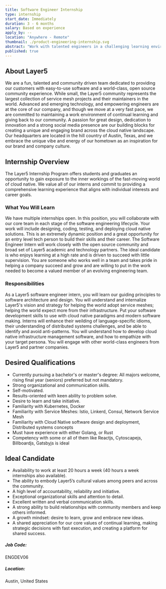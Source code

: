 ```yaml
---
title: Software Engineer Internship
type: internship
start_date: Immediately
duration: 3 - 6 months
salary: Based on experience
apply_by: --
location: "Anywhere - Remote"
thumbnail: ./product-engineering-internship.svg
abstract: "Work with talented engineers in a challenging learning environment as a Layer5 Software Engineer Intern."
published: true
---
```







<CareerWrapper>
    <div className="body-sections">
        <h2 className="body-headers">About Layer5</h2>
        <p>
            We are a fun, talented and community driven team dedicated to providing our customers with easy-to-use software and a world-class,
            open source community experience. While small, the Layer5 community represents the largest collection of service mesh
            projects and their maintainers in the world. Advanced and emerging technology, and empowering engineers are at the core
            of our company, and though we move at a very fast pace, we are committed to maintaining a work environment of continual
            learning and giving back to our community. A passion for great design, dedication to innovation and a strong social media
            presence are our building blocks for creating a unique and engaging brand across the cloud native landscape. Our headquarters
            are located in the hill country of Austin, Texas, and we embrace the unique vibe and energy of our hometown as an inspiration
            for our brand and company culture.
        </p>
    </div>
    <div className="body-sections">
        <h2 className="body-headers">Internship Overview</h2>
        <p>
            The Layer5 Internship Program offers students and graduates an opportunity to gain exposure to the inner workings of the
            fast-moving world of cloud native. We value all of our interns and commit to providing a comprehensive learning experience that
            aligns with individual interests and career goals.
        </p>
        <h3>What You Will Learn</h3>
        <p>
            We have multiple internships open. In this position, you will collaborate with our core team in each stage of the software engineering
            lifecycle. Your work will include designing, coding, testing, and deploying cloud native solutions.
            This is an extremely dynamic position and a great opportunity for an entry level tech person to build their skills and their career.
            The Software Engineer Intern will work closely with the open source community and broad set of Layer5 academic and technology partners.
            The ideal candidate is who enjoys learning at a high rate and is driven to succeed with little supervision. You are someone who works well
            in a team and takes pride in helping a company succeed and grow and are willing to put in the work needed to become a valued member of an
            evolving engineering team.
        </p>
        <h3>Responsibilities</h3>
        <p>
            As a Layer5 software engineer intern, you will learn our guiding principles to software architecture and design. You will understand and
            internalize Layer5's vision and strategy for helping the world adopt service meshes; helping the world expect more from their infrastructure.
            Put your software development skills to use with cloud native paradigms and modern software making.
            Interns will enhance their weilding of language-specific idioms, their understanding of distributed systems challenges, and be able to identify
            and avoid anti-patterns. You will understand how to develop cloud native infrastructure management software, and how to empathize with your
            target persona. You will engage with other world-class engineers from Layer5 and partner companies.
        </p>
    </div>
    <div className="qualification-section body-sections">
        <Col xs={12} lg={6} className="qualification-col">
            <h2 className="body-headers">Desired Qualifications</h2>
            <ul>
                <li>Currently pursuing a bachelor's or master's degree: All majors welcome, rising final year (seniors) preferred but not mandatory.</li>
                <li>Strong organizational and communication skills.</li>
                <li>Self-motivated.</li>
                <li>Results-oriented with keen ability to problem solve.</li>
                <li>Desire to learn and take initiative.</li>
                <li>Familiarity with Kubernetes, Docker</li>
                <li>Familiarity with Service Meshes: Istio, Linkerd, Consul, Network Service Mesh</li>
                <li>Familiarity with Cloud Native software design and deployment, Distributed systems concepts</li>
                <li>Must have experience with either Golang, or Rust</li>
                <li>Competency with some or all of them like Reactjs, Cytoscapejs, Billboardjs, Gatsbyjs is ideal</li>
            </ul>
        </Col>
        <Col xs={12} lg={6} className="qualification-col">
            <h2 className="body-headers">Ideal Candidate</h2>
            <ul>
                <li>Availability to work at least 20 hours a week (40 hours a week internships also available).</li>
                <li>The ability to embody Layer5’s cultural values among peers and across the community.</li>
                <li>A high level of accountability, reliability and initiative.</li>
                <li>Exceptional organizational skills and attention to detail.</li>
                <li>Excellent written and verbal communication skills.</li>
                <li>A strong ability to build relationships with community members and keep others informed.</li>
                <li>A growth mindset: desire to learn, grow and embrace new ideas.</li>
                <li>A shared appreciation for our core values of continual learning, making strategic decisions with fast execution, and creating a platform for shared success.</li>
            </ul>
        </Col>
    </div>
    <div className="job-details-footer">
        <span>
            <h5>Job Code:</h5>
            <p>ENGDEV06</p>
        </span>
        <span>
            <h5>Location:</h5>
            <p>Austin, United States</p>
        </span>
    </div>
    <PositionApply />
</CareerWrapper>